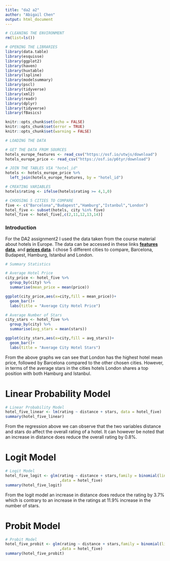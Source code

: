 ```yaml
---
title: "da2 a2"
author: "Abigail Chen"
output: html_document
---
```


```r
# CLEANING THE ENVIRONMENT
rm(list=ls())

# OPENING THE LIBRARIES
library(data.table)
library(esquisse)
library(ggplot2)
library(haven)
library(huxtable)
library(lspline)
library(modelsummary)
library(pscl)
library(tidyverse)
library(xml2)
library(readr)
library(dplyr)
library(tidyverse)
library(fBasics)
```

```r
knitr::opts_chunk$set(echo = FALSE)
knitr::opts_chunk$set(error = TRUE)
knitr::opts_chunk$set(warning = FALSE) 
```

``` r
# LOADING THE DATA

# GET THE DATA FROM SOURCES
hotels_europe_features <- read_csv("https://osf.io/utwjs/download")
hotels_europe_price <- read_csv("https://osf.io/p6tyr/download")

# JOIN THE TABLES VIA "hotel_id"
hotels <- hotels_europe_price %>%
  left_join(hotels_europe_features, by = "hotel_id")

# CREATING VARIABLES
hotels$rating <- ifelse(hotels$rating >= 4,1,0)

# CHOOSING 5 CITIES TO COMPARE
five <- c("Barcelona","Budapest","Hamburg","Istanbul","London")
hotel_five <- subset(hotels, city %in% five)
hotel_five <- hotel_five[,c(2,11,12,13,14)]
```

### Introduction ###
For the DA2 assignment2 I used the data taken from the course material about hotels in Europe. The data can be accessed in these links [**features data**](https://osf.io/utwjs/download), and [**prices data**](https://osf.io/p6tyr/download).  I chose 5 different cities to compare, Barcelona, Budapest, Hamburg, Istanbul and London.


```r
# Summary Statistics

# Average Hotel Price
city_price <- hotel_five %>%
  group_by(city) %>%
  summarise(mean_price = mean(price))

ggplot(city_price,aes(x=city,fill = mean_price))+
  geom_bar()+
  labs(title = "Average City Hotel Price")

# Average Number of Stars
city_stars <- hotel_five %>%
  group_by(city) %>%
  summarise(avg_stars = mean(stars))

ggplot(city_stars,aes(x=city,fill = avg_stars))+
  geom_bar()+
  labs(title = "Average City Hotel Stars")

```
From the above graphs we can see that London has the highest hotel mean price, followed by Barcelona compared to the other chosen cities. However, in terms of the average stars in the cities hotels London shares a top position with both Hamburg and Istanbul.

# Linear Probability Model

```r
# Linear Probability Model
hotel_five_linear <- lm(rating ~ distance + stars, data = hotel_five)
summary(hotel_five_linear)

```
From the regression above we can observe that the two variables distance and stars do affect the overall rating of a hotel. It can however be noted that an increase in distance does reduce the overall rating by 0.8%.

# Logit Model

```r
# Logit Model
hotel_five_logit <- glm(rating ~ distance + stars,family = binomial(link = 'logit')
                        ,data = hotel_five)
summary(hotel_five_logit)

```
From the logit model an increase in distance does reduce the rating by 3.7% which is contrary to an increase in the ratings at 11.9% increase in the number of stars.

# Probit Model

```r
# Probit Model
hotel_five_probit <- glm(rating ~ distance + stars,family = binomial(link = 'probit')
                        ,data = hotel_five)
summary(hotel_five_probit)
```



